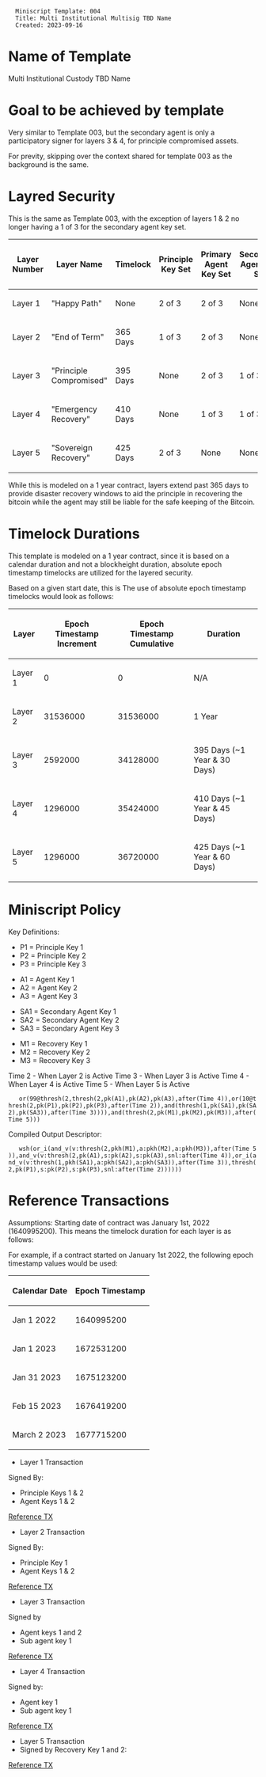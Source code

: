<pre>
  Miniscript Template: 004
  Title: Multi Institutional Multisig TBD Name
  Created: 2023-09-16
</pre>

=Name of Template=

Multi Institutional Custody TBD Name

=Goal to be achieved by template=

Very similar to Template 003, but the secondary agent is only a participatory signer for layers 3 & 4, for principle compromised assets.

For previty, skipping over the context shared for template 003 as the background is the same. 

=Layred Security=

This is the same as Template 003, with the exception of layers 1 & 2 no longer having a 1 of 3 for the secondary agent key set.


{|
! Layer Number !! Layer Name !! Timelock !! Principle Key Set !! Primary Agent Key Set !! Secondary Agent Key Set
|-
| Layer 1 || "Happy Path" || None || 2 of 3 || 2 of 3 ||None
|-
| Layer 2 || "End of Term" || 365 Days || 1 of 3 || 2 of 3 || None
|-
| Layer 3 || "Principle Compromised" || 395 Days || None || 2 of 3 || 1 of 3
|-
| Layer 4 || "Emergency Recovery" || 410 Days || None|| 1 of 3 ||  1 of 3 
|-
| Layer 5 || "Sovereign Recovery" || 425 Days || 2 of 3 || None || None
|}

While this is modeled on a 1 year contract, layers extend past 365 days to provide disaster recovery windows to aid the principle in recovering the bitcoin while the agent may still be liable for the safe keeping of the Bitcoin.

=Timelock Durations=

This template is modeled on a 1 year contract, since it is based on a calendar duration and not a blockheight duration, absolute epoch timestamp timelocks are utilized for the layered security.

Based on a given start date, this is The use of absolute epoch timestamp timelocks would look as follows:

{| class="wikitable"
! Layer !! Epoch Timestamp Increment !! Epoch Timestamp Cumulative !! Duration
|-
| Layer 1 || 0 || 0 || N/A
|-
| Layer 2 || 31536000 || 31536000 || 1 Year
|-
| Layer 3 || 2592000 || 34128000 || 395 Days (~1 Year & 30 Days)
|-
| Layer 4 || 1296000 || 35424000 || 410 Days (~1 Year & 45 Days)
|-
| Layer 5 || 1296000 || 36720000 || 425 Days (~1 Year & 60 Days)
|}


=Miniscript Policy=

Key Definitions:

* P1 = Principle Key 1
* P2 = Principle Key 2
* P3 = Principle Key 3

* A1 = Agent Key 1
* A2 = Agent Key 2
* A3 = Agent Key 3

* SA1 = Secondary Agent Key 1
* SA2 = Secondary Agent Key 2
* SA3 = Secondary Agent Key 3

* M1 = Recovery Key 1
* M2 = Recovery Key 2
* M3 = Recovery Key 3


Time 2 - When Layer 2 is Active
Time 3 - When Layer 3 is Active
Time 4 - When Layer 4 is Active
Time 5 - When Layer 5 is Active


    or(99@thresh(2,thresh(2,pk(A1),pk(A2),pk(A3),after(Time 4)),or(10@thresh(2,pk(P1),pk(P2),pk(P3),after(Time 2)),and(thresh(1,pk(SA1),pk(SA2),pk(SA3)),after(Time 3)))),and(thresh(2,pk(M1),pk(M2),pk(M3)),after(Time 5)))

Compiled Output Descriptor:

    wsh(or_i(and_v(v:thresh(2,pkh(M1),a:pkh(M2),a:pkh(M3)),after(Time 5)),and_v(v:thresh(2,pk(A1),s:pk(A2),s:pk(A3),snl:after(Time 4)),or_i(and_v(v:thresh(1,pkh(SA1),a:pkh(SA2),a:pkh(SA3)),after(Time 3)),thresh(2,pk(P1),s:pk(P2),s:pk(P3),snl:after(Time 2))))))


=Reference Transactions=

Assumptions: Starting date of contract was January 1st, 2022 (1640995200). This means the timelock duration for each layer is as follows:

For example, if a contract started on January 1st 2022, the following epoch timestamp values would be used:

{| class="wikitable"
! Calendar Date !! Epoch Timestamp
|-
| Jan 1 2022 || 1640995200
|-
| Jan 1 2023 || 1672531200
|-
| Jan 31 2023 || 1675123200
|-
| Feb 15 2023 || 1676419200
|-
| March 2 2023 || 1677715200
|}



* Layer 1 Transaction 

Signed By:
* Principle Keys 1 & 2
* Agent Keys 1 & 2


[https://mempool.space/testnet/tx/db089555614b8f677cb3e63c03dca45e3418d91b317117552513a7dafc9c0e9c Reference TX]

* Layer 2 Transaction

Signed By:
* Principle Key 1
* Agent Keys 1 & 2

[https://mempool.space/testnet/tx/ed3ec79fc26ca68f11043efee0d400fcac295b71e5173438c4fcc2280c6b30a2 Reference TX]

* Layer 3 Transaction
Signed by
* Agent keys 1 and 2
* Sub agent key 1

[https://mempool.space/testnet/tx/fac3dfef524edcfa4c0e38857456ca4b4a7c345f30a77b2bd0e736a1db19d08c Reference TX]


*Layer 4 Transaction
Signed by:
* Agent key 1
* Sub agent key 1

[https://mempool.space/testnet/tx/978e158b46dd7d1dca86c20041b2706c058faac772a7ae2ccb786d7a249fa075 Reference TX]

*Layer 5 Transaction
* Signed by Recovery Key 1 and 2:

[https://mempool.space/testnet/tx/7a3a78f097bac0a50fb4439d529d592f8687a2f52980db580888aaf9ae71259a Reference TX]

